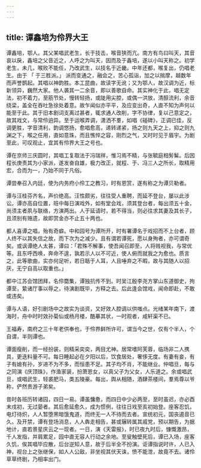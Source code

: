 ```yaml
---
---
---
```

title: 谭鑫培为伶界大王
---



谭鑫培，鄂人。其父某唱武老生，长于技击，喉音狭而亢。南方有鸟曰叫天，其音哀以戾，鑫培之父音近之，人呼之为叫天，因而及于鑫培，遂以小叫天称之。初学老生，未几，喉败不能任，乃改武生，以技名于近畿。中年还都，喉复出，仍唱老生。由于 「 于三胜派。」 派而变通之，融会之，苦心孤诣，加之以揣摩，越数年而声誉鹊起。其唱以神韵胜。本工昆曲，故读字无讹；又为鄂人，故汉调为近，标新领异，巍然大家。他人袭其一二余音，即以善歌自命。其实神化于此，唱无定法，初不着力，至筋节处，慢转轻扬，或陡用尖腔，或偶一洪放，清醇流利，余音绕梁，盖全在吞吐急徐处着意。故乍闻似亦平平，及应变出奇，人直不知为声何以能至于此。其于旧本剧词支离过甚者，辄求通人改削，字不协律，复以己意定之，故其戏文，与常伶逈异。至于运喉弄调，潇洒不羣，如唱《碰碑》，正调已佳，反调更胜，字音清利，韵调悠扬，愈唱愈高，递转递紧，扬之则九天之上，抑之则九渊之下，喉之任用，直如意珠，而且憔悴之容，刚烈之气，又时时见于眉宇。为剧至此，可叹观止，宜其有伶界大王之号也。

谭在京师三庆圆时，其唱工复取法于冯瑞祥，惟习焉不精，与张毓庭相髣髴。后因程长庚责其为小家派，遂发奋自雄，极力改正，就程、于、冯三人之所长，取精用宏，合而为一，乃始不同于凡俗。

谭尝奉召入内廷，使为内务府小伶工之教习，时有恩赏，遂有称之为谭贝勒者。

谭与汪桂芬齐名，声价绝高。汪性颇劣，往往受人重聘，而延不登台，屡以此涉讼。谭亦高自位置，班中每日演戏外，如有堂会戏，须其登台者，每出须五十金，尚须主者夙与联络，方演两出。人于延请时，若不得当，则必往求其妻及其长子，且须别有赂遗，故即赏金亦不止五十两也。

都人喜谭之唱，殆有奇癖。中和园号为谭所开，时有署谭名于戏招而不上台者，顾人终不以其失信之故，而下次为之减少。且有谓若谭死，愿以身殉者，亦可谓奇矣。或讽谭绝人太甚，谭曰：「君殊不解事，使吾闻召即至，人将贱视我，与常优等。且东呼西唤，奔命不遑，孰若示人以不可近，使人俯而就我之为愈也。质言之，此等歌曲，实亦何足听，若日聒于人耳，人且唾弃之不暇，故与其随人以招厌，无宁自高以取重也。」

都中江苏会馆团拜，名伶麕集，谭独抗传不到。时吴江殷李尧方掌山东道御史，拘谭至，絷诸厅事以辱之，待演剧既毕，方释之去。后此逢会馆戏，闻命即赴，不敢或违矣。

谭与人语，好引剧场中之故实为谈资，又好效人腔调以供嗤点。光绪某年南下，渡海时，舟中时时效孙菊仙或杨月楼，酷摹其状，一时观者，咸轩渠不已。

王福寿，南府之三十年老供奉也，于伶界鲜所许可，谓当今之世，仅有个半人，个自谓，半则谭也。

谭面瘦削，而一经扮装，则精采奕奕，两目尤神。居常嗜阿芙蓉，临场非二人携具，更迭料量不可。每日睡起必在夕阳以后，饮食居处，奢侈无度。有妻有妾，有子有媳有孙，岁进不为不多，而恒患不足。其子均不肖，不能继业。仲唱旦，每与之同演《庆顶珠》，作渔家装，扮萧恩女，以真父子为父女，人乐道之。余或唱武旦，或唱武生，轻裘肥马，类五陵豪。每出，舆从相随，酒肆茶楼间，羣焉尊以爷称，俨然贵游子弟矣。

昔时各班历转诸园，四日一易。谭虽慵惫，而四日中少必两至，至时虽迟，亦必酉末戌初，无过晏者。其后愈延愈久，成为惯例，往往日戏至亥初始登。座客忍饥，电灯待炽，人人暂堕黑暗饿鬼道，而终无一人不待而去者。宣统初元，国丧遏音已久。及开禁，谭有登场消息，人人犇走相告，甚或辗转属其戚党，预以期告，为据地计，直若景星庆云之一现者。一日，演《天雷报》，时已夜九时后，慷慨激昂，千人发指，并肩累足，园中直无容人行动之余地。至叟触壁死后，谭已入场，座客久饥，俟其唱毕应散，后台逆知人意，故于后半全不扮演。讵谭指说时许，人已入神，视台上之张继保，如人人公敌，非坐视其伏天诛，愤不能泄，故竟不去。诸伶草草终剧，乃相率出门。